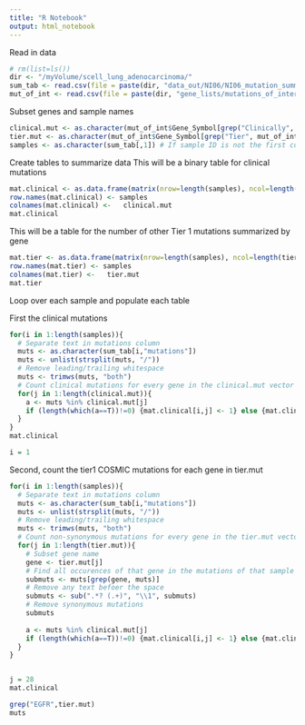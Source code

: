```yaml
---
title: "R Notebook"
output: html_notebook
---
```


Read in data
```r
# rm(list=ls())
dir <- "/myVolume/scell_lung_adenocarcinoma/"
sum_tab <- read.csv(file = paste(dir, "data_out/NI06/NI06_mutation_summary_table.csv", sep = ""))
mut_of_int <- read.csv(file = paste(dir, "gene_lists/mutations_of_interest.csv", sep = ""))
```

Subset genes and sample names
```r
clinical.mut <- as.character(mut_of_int$Gene_Symbol[grep("Clinically", mut_of_int$Gene_Source)])
tier.mut <- as.character(mut_of_int$Gene_Symbol[grep("Tier", mut_of_int$Gene_Source)])
samples <- as.character(sum_tab[,1]) # If sample ID is not the first column than this wont work.. )
```


Create tables to summarize data 
This will be a binary table for clinical mutations
```r
mat.clinical <- as.data.frame(matrix(nrow=length(samples), ncol=length(clinical.mut)))
row.names(mat.clinical) <- samples
colnames(mat.clinical) <-   clinical.mut
mat.clinical
```

This will be a table for the number of other Tier 1 mutations summarized by gene
```r
mat.tier <- as.data.frame(matrix(nrow=length(samples), ncol=length(tier.mut)))
row.names(mat.tier) <- samples
colnames(mat.tier) <-   tier.mut 
mat.tier
```


Loop over each sample and populate each table 

First the clinical mutations 
```r
for(i in 1:length(samples)){
  # Separate text in mutations column 
  muts <- as.character(sum_tab[i,"mutations"])
  muts <- unlist(strsplit(muts, "/"))
  # Remove leading/trailing whitespace
  muts <- trimws(muts, "both")
  # Count clinical mutations for every gene in the clinical.mut vector
  for(j in 1:length(clinical.mut)){
    a <- muts %in% clinical.mut[j]
    if (length(which(a==T))!=0) {mat.clinical[i,j] <- 1} else {mat.clinical[i,j] <- 0}
  }
}
mat.clinical
```
```r
i = 1

```

Second, count the tier1 COSMIC mutations for each gene in tier.mut
```r
for(i in 1:length(samples)){
  # Separate text in mutations column 
  muts <- as.character(sum_tab[i,"mutations"])
  muts <- unlist(strsplit(muts, "/"))
  # Remove leading/trailing whitespace
  muts <- trimws(muts, "both")
  # Count non-synonymous mutations for every gene in the tier.mut vector
  for(j in 1:length(tier.mut)){
    # Subset gene name 
    gene <- tier.mut[j]
    # Find all occurences of that gene in the mutations of that sample 
    submuts <- muts[grep(gene, muts)]
    # Remove any text befoer the space 
    submuts <- sub(".*? (.+)", "\\1", submuts)
    # Remove synonymous mutations 
    submuts
    
    a <- muts %in% clinical.mut[j]
    if (length(which(a==T))!=0) {mat.clinical[i,j] <- 1} else {mat.clinical[i,j] <- 0}
  }
}


j = 28
mat.clinical
```


```r
grep("EGFR",tier.mut)
muts

```